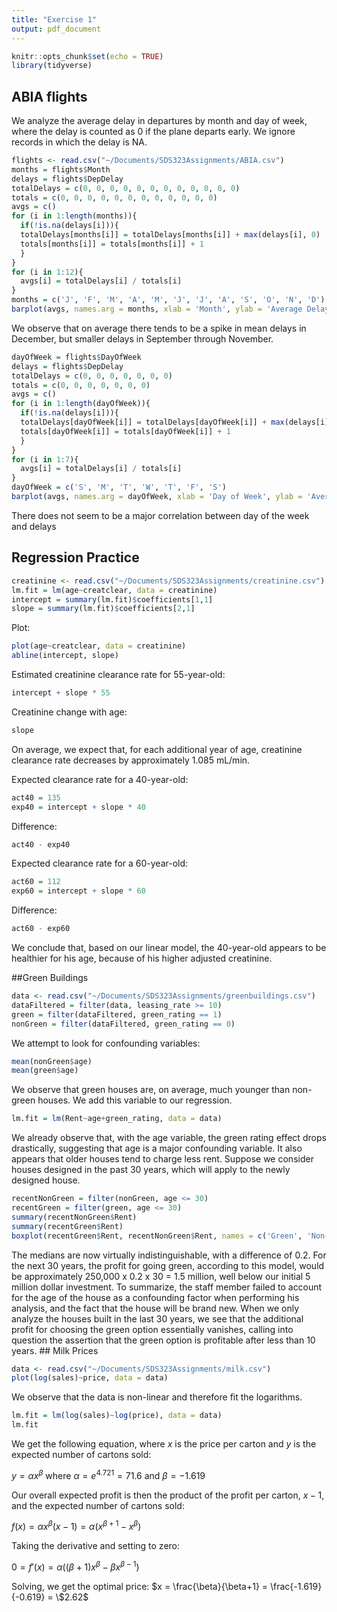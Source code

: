 ```yaml
---
title: "Exercise 1"
output: pdf_document
---
```

```r
knitr::opts_chunk$set(echo = TRUE)
library(tidyverse)
```
## ABIA flights
We analyze the average delay in departures by month and day of week, where the delay is counted as 0 if the plane departs early.  We ignore records in which the delay is NA.

```r
flights <- read.csv("~/Documents/SDS323Assignments/ABIA.csv")
months = flights$Month
delays = flights$DepDelay
totalDelays = c(0, 0, 0, 0, 0, 0, 0, 0, 0, 0, 0, 0)
totals = c(0, 0, 0, 0, 0, 0, 0, 0, 0, 0, 0, 0)
avgs = c()
for (i in 1:length(months)){
  if(!is.na(delays[i])){
  totalDelays[months[i]] = totalDelays[months[i]] + max(delays[i], 0)
  totals[months[i]] = totals[months[i]] + 1
  }
}
for (i in 1:12){
  avgs[i] = totalDelays[i] / totals[i]
}
months = c('J', 'F', 'M', 'A', 'M', 'J', 'J', 'A', 'S', 'O', 'N', 'D')
barplot(avgs, names.arg = months, xlab = 'Month', ylab = 'Average Delay')
```

We observe that on average there tends to be a spike in mean delays in December, but smaller delays in September through November.
``` r
dayOfWeek = flights$DayOfWeek
delays = flights$DepDelay
totalDelays = c(0, 0, 0, 0, 0, 0, 0)
totals = c(0, 0, 0, 0, 0, 0, 0)
avgs = c()
for (i in 1:length(dayOfWeek)){
  if(!is.na(delays[i])){
  totalDelays[dayOfWeek[i]] = totalDelays[dayOfWeek[i]] + max(delays[i], 0)
  totals[dayOfWeek[i]] = totals[dayOfWeek[i]] + 1
  }
}
for (i in 1:7){
  avgs[i] = totalDelays[i] / totals[i]
}
dayOfWeek = c('S', 'M', 'T', 'W', 'T', 'F', 'S')
barplot(avgs, names.arg = dayOfWeek, xlab = 'Day of Week', ylab = 'Average Delay')
```

There does not seem to be a major correlation between day of the week and delays

## Regression Practice
```r
creatinine <- read.csv("~/Documents/SDS323Assignments/creatinine.csv")
lm.fit = lm(age~creatclear, data = creatinine)
intercept = summary(lm.fit)$coefficients[1,1]
slope = summary(lm.fit)$coefficients[2,1]
```
Plot:
```r
plot(age~creatclear, data = creatinine)
abline(intercept, slope)
```

Estimated creatinine clearance rate for 55-year-old:
```r
intercept + slope * 55
```
Creatinine change with age:
```r
slope
```
On average, we expect that, for each additional year of age, creatinine clearance rate decreases by approximately 1.085 mL/min.

Expected clearance rate for a 40-year-old:
```r
act40 = 135
exp40 = intercept + slope * 40
```
Difference:
```r
act40 - exp40
```
Expected clearance rate for a 60-year-old:
```r
act60 = 112
exp60 = intercept + slope * 60
```
Difference:
```r
act60 - exp60
```
We conclude that, based on our linear model, the 40-year-old appears to be healthier for his age, because of his higher adjusted creatinine.

##Green Buildings
```r
data <- read.csv("~/Documents/SDS323Assignments/greenbuildings.csv")
dataFiltered = filter(data, leasing_rate >= 10)
green = filter(dataFiltered, green_rating == 1)
nonGreen = filter(dataFiltered, green_rating == 0)
```

We attempt to look for confounding variables:
```r
mean(nonGreen$age)
mean(green$age)
```
We observe that green houses are, on average, much younger than non-green houses.  We add this variable to our regression.
```r
lm.fit = lm(Rent~age+green_rating, data = data)
```

We already observe that, with the age variable, the green rating effect drops drastically, suggesting that age is a major confounding variable. It also appears that older houses tend to charge less rent. Suppose we consider houses designed in the past 30 years, which will apply to the newly designed house.
``` r
recentNonGreen = filter(nonGreen, age <= 30)
recentGreen = filter(green, age <= 30)
summary(recentNonGreen$Rent)
summary(recentGreen$Rent)
boxplot(recentGreen$Rent, recentNonGreen$Rent, names = c('Green', 'Non-Green'))
```

The medians are now virtually indistinguishable, with a difference of 0.2. For the next 30 years, the profit for going green, according to this model, would be approximately 250,000 x 0.2 x 30 = 1.5 million, well below our initial 5 million dollar investment.
To summarize, the staff member failed to account for the age of the house as a confounding factor when performing his analysis, and the fact that the house will be brand new.  When we only analyze the houses built in the last 30 years, we see that the additional profit for choosing the green option essentially vanishes, calling into question the assertion that the green option is profitable after less than 10 years.
## Milk Prices
```r
data <- read.csv("~/Documents/SDS323Assignments/milk.csv")
plot(log(sales)~price, data = data)
```

We observe that the data is non-linear and therefore fit the logarithms.

```r
lm.fit = lm(log(sales)~log(price), data = data)
lm.fit
```

We get the following equation, where $x$ is the price per carton and $y$ is the expected number of cartons sold:

$y = {\alpha}x^{\beta}$ where $\alpha = e^{4.721}=71.6$ and $\beta = -1.619$

Our overall expected profit is then the product of the profit per carton, $x-1$, and the expected number of cartons sold:

$f(x) = {\alpha}x^{\beta}(x - 1) = {\alpha}(x^{\beta+1} - x^{\beta})$

Taking the derivative and setting to zero:

$0 = f'(x) = {\alpha}((\beta+1)x^{\beta} - {\beta}x^{\beta-1})$

Solving, we get the optimal price:
$x = \frac{\beta}{\beta+1} = \frac{-1.619}{-0.619} = \$2.62$
